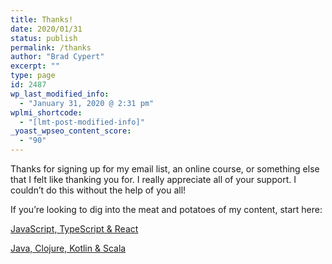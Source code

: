 ```yaml
---
title: Thanks!
date: 2020/01/31
status: publish
permalink: /thanks
author: "Brad Cypert"
excerpt: ""
type: page
id: 2487
wp_last_modified_info:
  - "January 31, 2020 @ 2:31 pm"
wplmi_shortcode:
  - "[lmt-post-modified-info]"
_yoast_wpseo_content_score:
  - "90"
---
```


Thanks for signing up for my email list, an online course, or something else that I felt like thanking you for. I really appreciate all of your support. I couldn’t do this without the help of you all!

If you’re looking to dig into the meat and potatoes of my content, start here:

[JavaScript, TypeScript &amp; React](https://www.bradcypert.com/javascript-resources/)

[Java, Clojure, Kotlin &amp; Scala](https://www.bradcypert.com/jvm-resources/)
